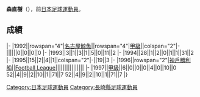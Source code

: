 {{Infobox football biography
|name=森直樹
|image=
|fullname=森直樹
|birth_date={{Birth date and age|1972|5|5}}
|cityofbirth=[[長崎縣|長崎縣]]
|countryofbirth=[[日本|日本]]
|position=[[後衛_(足球)|後衛]]
|currentclub=
|years=?-1995<br/>1996-1997
|clubs=[[名古屋鯨魚|名古屋鯨魚]]<br/>[[神戶勝利船|神戶勝利船]]
|caps(goals)=
|nationalyears=
|nationalteam=
|nationalcaps(goals)=
}}
'''森直樹'''（{{Bd|1972年|5月5日||}}），前[[日本|日本]][[足球|足球]][[運動員|運動員]]。

==成績==
{{Football player club statistics 1|YYN}}
{{Football player club statistics 2|JPN|YYN}}
|-
|1992||rowspan="4"|[[名古屋鯨魚|名古屋鯨魚]]||rowspan="4"|[[日本職業足球甲級聯賽|甲級]]||colspan="2"|-||||||0||0||0||0
|-
|1993||3||1||3||1||5||0||11||2
|-
|1994||28||1||2||0||1||1||31||2
|-
|1995||15||2||4||1||colspan="2"|-||19||3
|-
|1996||rowspan="2"|[[神戶勝利船|神戶勝利船]]||[[Japan_Football_League|Football League]]||||||||||||||||
|-
|1997||[[日本職業足球甲級聯賽|甲級]]||6||0||0||0||4||0||10||0
{{Football player club statistics 3|1|JPN}}52||4||9||2||10||1||71||7
{{Football player club statistics 5}}52||4||9||2||10||1||71||7
|}

{{Japan-sport-bio-stub}}
{{Soccer-player-stub}}
[[Category:日本足球運動員|Category:日本足球運動員]]
[[Category:長崎縣足球運動員|Category:長崎縣足球運動員]]